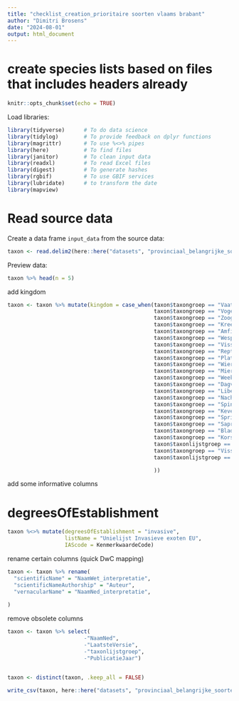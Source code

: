 ```yaml
---
title: "checklist_creation_prioritaire soorten vlaams brabant"
author: "Dimitri Brosens"
date: "2024-08-01"
output: html_document
---
```


# create species lists based on files that includes headers already

```r
knitr::opts_chunk$set(echo = TRUE)
```

Load libraries:

```r
library(tidyverse)      # To do data science
library(tidylog)        # To provide feedback on dplyr functions
library(magrittr)       # To use %<>% pipes
library(here)           # To find files
library(janitor)        # To clean input data
library(readxl)         # To read Excel files
library(digest)         # To generate hashes
library(rgbif)          # To use GBIF services
library(lubridate)      # to transform the date
library(mapview)
```

# Read source data

Create a data frame `input_data` from the source data:

```r
taxon <- read.delim2(here::here("datasets", "provinciaal_belangrijke_soorten_vlaams_brabant", "data", "raw", "provinciaal_belangrijke_soorten_vlaams_brabant.csv"), sep = ";")
```



Preview data:

```r
taxon %>% head(n = 5)
```
add kingdom

```r
taxon <- taxon %>% mutate(kingdom = case_when(taxon$taxongroep == "Vaatplanten" ~"Plantae",
                                              taxon$taxongroep == "Vogels" ~"Animalia",
                                              taxon$taxongroep == "Zoogdieren" ~"Animalia",
                                              taxon$taxongroep == "Kreeftachtigen" ~"Animalia",
                                              taxon$taxongroep == "Amfibieën" ~"Animalia",
                                              taxon$taxongroep == "Wespen" ~"Animalia",
                                              taxon$taxongroep == "Vissen" ~"Animalia",
                                              taxon$taxongroep == "Reptielen" ~"Animalia",
                                              taxon$taxongroep == "Platwormen" ~"Animalia",
                                              taxon$taxongroep == "Wieren" ~"Plantae",
                                              taxon$taxongroep == "Mieren" ~"Animalia",
                                              taxon$taxongroep == "Weekdieren" ~"Animalia",
                                              taxon$taxongroep == "Dagvlinders" ~"Animalia",
                                              taxon$taxongroep == "Libellen" ~"Animalia",
                                              taxon$taxongroep == "Nachtvlinders" ~"Animalia",
                                              taxon$taxongroep == "Spinnen" ~"Animalia",
                                              taxon$taxongroep == "Kevers" ~"Animalia",
                                              taxon$taxongroep == "Sprinkhanen" ~"Animalia",
                                              taxon$taxongroep == "Saproxyle kevers" ~"Animalia",
                                              taxon$taxongroep == "Bladmossen" ~"Plantae",
                                              taxon$taxongroep == "Korstmossen" ~"Plantae",
                                              taxon$taxonlijstgroep == "Vaatplanten" ~"Plantae",
                                              taxon$taxongroep == "Vissen" ~"Animalia",
                                              taxon$taxonlijstgroep == "Vissen" ~"Animalia"

                                              ))
```
add some informative columns

# degreesOfEstablishment

```r
taxon %<>% mutate(degreesOfEstablishment = "invasive",
                  listName = "Unielijst Invasieve exoten EU",
                  IAScode = KenmerkwaardeCode)
```




rename certain columns (quick DwC mapping)

```r
taxon <- taxon %>% rename(
  "scientificName" = "NaamWet_interpretatie",
  "scientificNameAuthorship" = "Auteur",
  "vernacularName" = "NaamNed_interpretatie",
  
)
```


remove obsolete columns

```r
taxon <- taxon %>% select(
                        -"NaamNed",
                        -"LaatsteVersie",
                        -"taxonlijstgroep",
                        -"PublicatieJaar")
 
```

```r
taxon <- distinct(taxon, .keep_all = FALSE)
```



```r
write_csv(taxon, here::here("datasets", "provinciaal_belangrijke_soorten_vlaams_brabant", "data", "processed", "provinciaal_belangrijke_soorten_vlaams_brabant.csv"), na = "")
```

